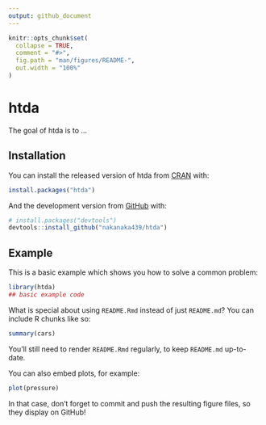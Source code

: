 ```yaml
---
output: github_document
---
```


<!-- README.md is generated from README.Rmd. Please edit that file -->

```r
knitr::opts_chunk$set(
  collapse = TRUE,
  comment = "#>",
  fig.path = "man/figures/README-",
  out.width = "100%"
)
```

# htda

<!-- badges: start -->
<!-- badges: end -->

The goal of htda is to ...

## Installation

You can install the released version of htda from [CRAN](https://CRAN.R-project.org) with:

``` r
install.packages("htda")
```

And the development version from [GitHub](https://github.com/) with:

``` r
# install.packages("devtools")
devtools::install_github("nakanaka439/htda")
```
## Example

This is a basic example which shows you how to solve a common problem:

```r
library(htda)
## basic example code
```

What is special about using `README.Rmd` instead of just `README.md`? You can include R chunks like so:

```r
summary(cars)
```

You'll still need to render `README.Rmd` regularly, to keep `README.md` up-to-date.

You can also embed plots, for example:

```r
plot(pressure)
```

In that case, don't forget to commit and push the resulting figure files, so they display on GitHub!
